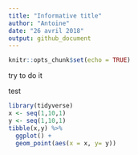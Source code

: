 ```yaml
---
title: "Informative title"
author: "Antoine"
date: "26 avril 2018"
output: github_document
---
```


```r
knitr::opts_chunk$set(echo = TRUE)
```

try to do it

test

```r
library(tidyverse)
x <- seq(1,10,1)
y <- seq(1,10,1)
tibble(x,y) %>%
  ggplot() +
  geom_point(aes(x = x, y= y))
  
```

